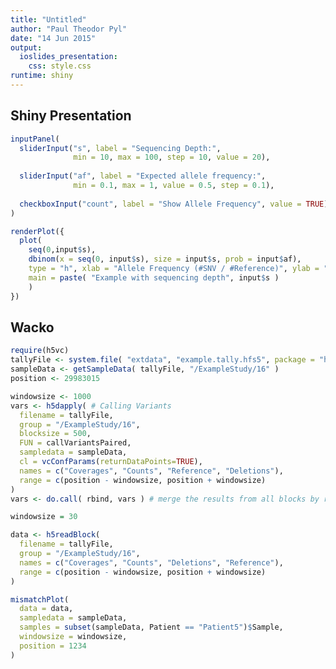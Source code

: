 ```yaml
---
title: "Untitled"
author: "Paul Theodor Pyl"
date: "14 Jun 2015"
output:
  ioslides_presentation:
    css: style.css
runtime: shiny
---
```


## Shiny Presentation

```r
inputPanel(
  sliderInput("s", label = "Sequencing Depth:",
              min = 10, max = 100, step = 10, value = 20),
  
  sliderInput("af", label = "Expected allele frequency:",
              min = 0.1, max = 1, value = 0.5, step = 0.1),
  
  checkboxInput("count", label = "Show Allele Frequency", value = TRUE)
)

renderPlot({
  plot(
    seq(0,input$s),
    dbinom(x = seq(0, input$s), size = input$s, prob = input$af),
    type = "h", xlab = "Allele Frequency (#SNV / #Reference)", ylab = "Binomial Model Density",
    main = paste( "Example with sequencing depth", input$s )
    )
})
```

## Wacko
```r
require(h5vc)
tallyFile <- system.file( "extdata", "example.tally.hfs5", package = "h5vcData" )
sampleData <- getSampleData( tallyFile, "/ExampleStudy/16" )
position <- 29983015

windowsize <- 1000
vars <- h5dapply( # Calling Variants
  filename = tallyFile,
  group = "/ExampleStudy/16",
  blocksize = 500,
  FUN = callVariantsPaired,
  sampledata = sampleData,
  cl = vcConfParams(returnDataPoints=TRUE),
  names = c("Coverages", "Counts", "Reference", "Deletions"),
  range = c(position - windowsize, position + windowsize)
)
vars <- do.call( rbind, vars ) # merge the results from all blocks by row

windowsize = 30

data <- h5readBlock(
  filename = tallyFile,
  group = "/ExampleStudy/16",
  names = c("Coverages", "Counts", "Deletions", "Reference"),
  range = c(position - windowsize, position + windowsize)
)

mismatchPlot(
  data = data,
  sampledata = sampleData,
  samples = subset(sampleData, Patient == "Patient5")$Sample,
  windowsize = windowsize,
  position = 1234
)
```
